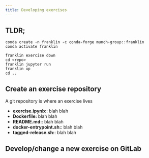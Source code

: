 ```yaml
---
title: Developing exercises
---
```


## TLDR;

    conda create -n franklin -c conda-forge munch-group::franklin
    conda activate franklin

    franklin exercise down
    cd <repo>
    franklin jupyter run
    franklin up
    cd ..


## Create an exercise repository

A git repository is where an exercise lives

- **exercise.ipynb:**: blah blah
- **Dockerfile:** blah blah
- **README.md:**: blah blah
- **docker-entrypoint.sh:**: blah blah
- **tagged-release.sh:**: blah blah



## Develop/change a new exercise on GitLab
